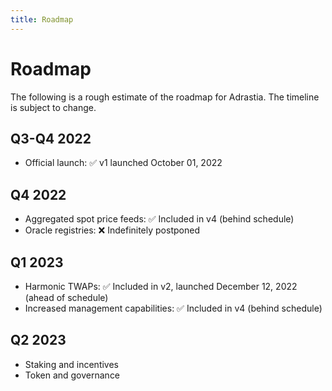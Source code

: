 ```yaml
---
title: Roadmap
---
```


# Roadmap

The following is a rough estimate of the roadmap for Adrastia. The timeline is subject to change.

## Q3-Q4 2022

- Official launch: ✅ v1 launched October 01, 2022

## Q4 2022

- Aggregated spot price feeds: ✅ Included in v4 (behind schedule)
- Oracle registries: ❌ Indefinitely postponed

## Q1 2023

- Harmonic TWAPs: ✅ Included in v2, launched December 12, 2022 (ahead of schedule)
- Increased management capabilities: ✅ Included in v4 (behind schedule)

## Q2 2023

- Staking and incentives
- Token and governance

